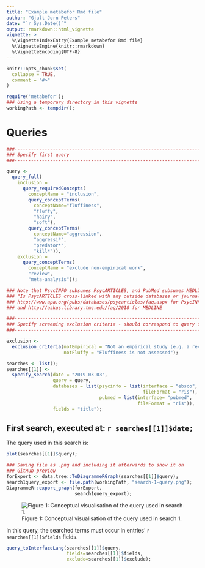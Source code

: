 ```yaml
---
title: "Example metabefor Rmd file"
author: "Gjalt-Jorn Peters"
date: "`r Sys.Date()`"
output: rmarkdown::html_vignette
vignette: >
  %\VignetteIndexEntry{Example metabefor Rmd file}
  %\VignetteEngine{knitr::rmarkdown}
  %\VignetteEncoding{UTF-8}
---
```


```r
knitr::opts_chunk$set(
  collapse = TRUE,
  comment = "#>"
)
```

```r
require('metabefor');
### Using a temporary directory in this vignette
workingPath <- tempdir();
```

# Queries

<!--------------------------------------------------------------------->
<!-- Set up of first query (done before the corresponding header, as -->
<!-- the date in that header is read from this object) ---------------->
<!--------------------------------------------------------------------->

```r

###----------------------------------------------------------------------------
### Specify first query
###----------------------------------------------------------------------------

query <-
  query_full(
    inclusion =
      query_requiredConcepts(
        conceptName = "inclusion",
        query_conceptTerms(
          conceptName="fluffiness",
          "fluffy",
          "hairy",
          "soft"),
        query_conceptTerms(
          conceptName="aggression",
          "aggressi*",
          "predator*",
          "kill*")),
    exclusion = 
      query_conceptTerms(
        conceptName = "exclude non-empirical work",
        "review",
        "meta-analysis"));

### Note that PsycINFO subsumes PsycARTICLES, and PubMed subsumes MEDLINE (see
### "Is PsycARTICLES cross-linked with any outside databases or journals?" at
### http://www.apa.org/pubs/databases/psycarticles/faq.aspx for PsycINFO and
### and http://askus.library.tmc.edu/faq/2018 for MEDLINE

###----------------------------------------------------------------------------
### Specify screening exclusion criteria - should correspond to query concepts
###----------------------------------------------------------------------------

exclusion <-
  exclusion_criteria(notEmpirical = "Not an empirical study (e.g. a review or debate paper)",
                     notFluffy = "Fluffiness is not assessed");

```

```r

searches <- list();
searches[[1]] <-
  specify_search(date = "2019-03-03",
                 query = query,
                 databases = list(psycinfo = list(interface = "ebsco",
                                                  fileFormat = "ris"),
                                  pubmed = list(interface= "pubmed",
                                                fileFormat = "ris")),
                 fields = "title");

```

## First search, executed at: `r searches[[1]]$date;`

The query used in this search is:

```r
plot(searches[[1]]$query);
```

```r
### Saving file as .png and including it afterwards to show it on
### GitHub preview
forExport <- data.tree::ToDiagrammeRGraph(searches[[1]]$query);
search1query_export <- file.path(workingPath, "search-1-query.png");
DiagrammeR::export_graph(forExport,
                         search1query_export);
```

![Figure 1: Conceptual visualisation of the query used in search 1.](`r search1query_export`)

In this query, the searched terms must occur in entries' `r searches[[1]]$fields` fields.

```r
query_toInterfaceLang(searches[[1]]$query,
                      fields=searches[[1]]$fields,
                      exclude=searches[[1]]$exclude);
```

